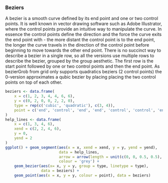 ### Beziers

A bezier is a smooth curve defined by its end point and one or two control points. It is well known in vector drawing software such as Adobe Illustrator, where the control points provide an intuitive way to manipulate the curve. In essence the control points define the direction and the force the curve exits the end point with - the more distant the control point is to the end point, the longer the curve travels in the direction of the control point before beginning to move towards the other end point.
There is no succinct way to describe a bezier in a single row, so all the versions use multiple rows to describe the bezier, grouped by the group aesthetic. The first row is the start point followed by one or two control points and then the end point. As bezierGrob from grid only supports quadratics beziers (2 control points) the 0-version approximates a qubic bezier by placing placing the two control points on top of each other.

```r
beziers <- data.frame(
    x = c(1, 2, 3, 4, 4, 6, 6),
    y = c(0, 2, 0, 0, 2, 2, 0),
    type = rep(c('cubic', 'quadratic'), c(3, 4)),
    point = c('end', 'control', 'end', 'end', 'control', 'control', 'end')
)
help_lines <- data.frame(
    x = c(1, 3, 4, 6),
    xend = c(2, 2, 4, 6),
    y = 0,
    yend = 2
)
ggplot() + geom_segment(aes(x = x, xend = xend, y = y, yend = yend), 
                        data = help_lines, 
                        arrow = arrow(length = unit(c(0, 0, 0.5, 0.5), 'cm')), 
                        colour = 'grey') + 
    geom_bezier(aes(x= x, y = y, group = type, linetype = type), 
                data = beziers) + 
    geom_point(aes(x = x, y = y, colour = point), data = beziers)
```